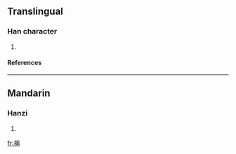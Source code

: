 ==Translingual==
===Han character===
{{Han char|rn=75|rad=木|as=07|sn=11|four=|canj=木中中 (DLL)}}
# {{defn|Han|sort=木07}}
====References====
{{Han ref|kx=0529.090|dkj=14854|hdz=21214.050|uh=6899|ud=26777}}

----
==Mandarin==
===Hanzi===
{{cmn-hanzi|pin=[[huàn]] (huan4), [[jiā]] (jia1)|wg=huan<sup>4</sup>, chia<sup>1</sup>}}
# {{defn|Mandarin}}

[[fr:梙]]